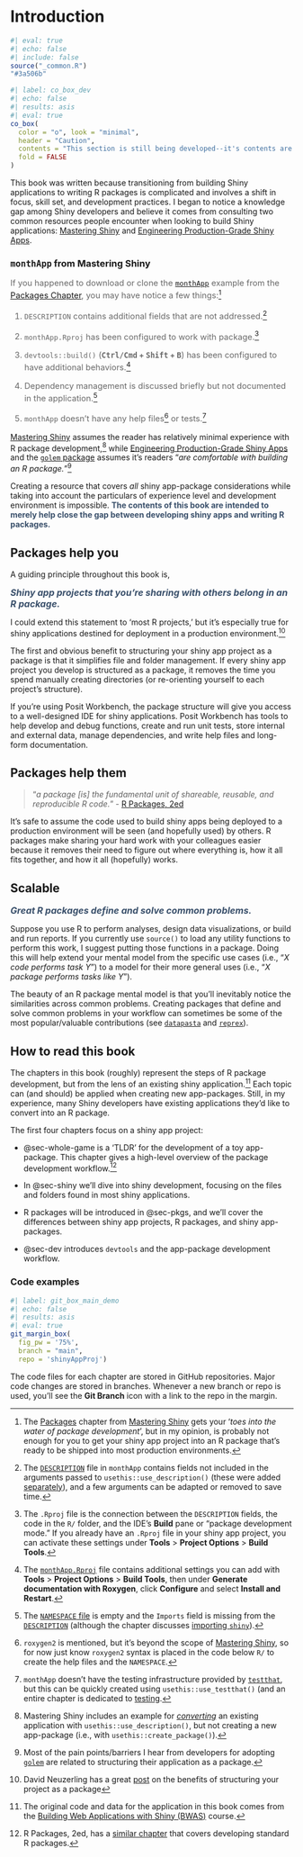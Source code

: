 # Introduction {#sec-intro .unnumbered}

```r
#| eval: true 
#| echo: false 
#| include: false
source("_common.R")
"#3a506b"
```

```r
#| label: co_box_dev
#| echo: false
#| results: asis
#| eval: true
co_box(
  color = "o", look = "minimal",
  header = "Caution",
  contents = "This section is still being developed--it's contents are subject to change.",
  fold = FALSE
)
```

This book was written because transitioning from building Shiny applications to writing R packages is complicated and involves a shift in focus, skill set, and development practices. I began to notice a knowledge gap among Shiny developers and believe it comes from consulting two common resources people encounter when looking to build Shiny applications: [Mastering Shiny](https://mastering-shiny.org/) and [Engineering Production-Grade Shiny Apps](https://engineering-shiny.org/).

:::: {.callout-important collapse="true" appearance='simple'}

### [`monthApp`]{style='font-size: 1.10em;'} from Mastering Shiny

::: {style='font-size: 1.05em; color: #696969;'}

If you happened to download or clone the [`monthApp`](https://github.com/hadley/monthApp) example from the [Packages Chapter](https://mastering-shiny.org/scaling-packaging.html), you may have notice a few things:[^pkgs-0]

1. `DESCRIPTION` contains additional fields that are not addressed.[^pkgs-1] 

2. `monthApp.Rproj` has been configured to work with package.[^pkgs-2a]

3. `devtools::build()` ([<kbd>Ctrl/Cmd</kbd> + <kbd>Shift</kbd> + <kbd>B</kbd>]{style="font-weight: bold; font-size: 0.90em"}) has been configured to have additional behaviors.[^pkgs-2b]

4. Dependency management is discussed briefly but not documented in the application.[^pkgs-3]
  
5. `monthApp` doesn't have any help files[^pkgs-4] or tests.[^pkgs-5] 


[^pkgs-0]: The [Packages](https://mastering-shiny.org/scaling-packaging.html) chapter from [Mastering Shiny](https://mastering-shiny.org/) gets your '*toes into the water of package development*', but in my opinion, is probably not enough for you to get your shiny app project into an R package that's ready to be shipped into most production environments.

[^pkgs-1]: The [`DESCRIPTION`](https://github.com/hadley/monthApp/blob/master/DESCRIPTION) file in `monthApp` contains fields not included in the arguments passed to `usethis::use_description()` (these were added [separately](https://github.com/hadley/monthApp/commit/9899da4c89f4114a0611b415f4a329daeb753069)), and a few arguments can be adapted or removed to save time.

[^pkgs-2a]: The `.Rproj` file is the connection between the `DESCRIPTION` fields, the code in the `R/` folder, and the IDE's **Build** pane or “package development mode.” If you already have an `.Rproj` file in your shiny app project, you can activate these settings under **Tools** > **Project Options** > **Build Tools**. 

[^pkgs-2b]: The [`monthApp.Rproj`](https://github.com/hadley/monthApp/blob/9899da4c89f4114a0611b415f4a329daeb753069/monthApp.Rproj#L22) file contains additional settings you can add with **Tools** > **Project Options** > **Build Tools**, then under **Generate documentation with Roxygen**, click **Configure** and select **Install and Restart**.

[^pkgs-3]: The [`NAMESPACE` file](https://github.com/hadley/monthApp/blob/master/NAMESPACE) is empty and the `Imports` field is missing from the [`DESCRIPTION`](https://github.com/hadley/monthApp/blob/master/DESCRIPTION) (although the chapter discusses [importing `shiny`](https://mastering-shiny.org/scaling-packaging.html#r-cmd-check)).

[^pkgs-4]: `roxygen2` is mentioned, but it's beyond the scope of [Mastering Shiny](https://mastering-shiny.org/), so for now just know `roxygen2` syntax is placed in the code below `R/` to create the help files and the `NAMESPACE`.

[^pkgs-5]: `monthApp` doesn't have the testing infrastructure provided by [`testthat`](https://testthat.r-lib.org/), but this can be quickly created using `usethis::use_testthat()` (and an entire chapter is dedicated to [testing](https://mastering-shiny.org/scaling-testing.html).



::: 

::::

[Mastering Shiny](https://mastering-shiny.org/) assumes the reader has relatively minimal experience with R package development,[^pkgs-6a] while [Engineering Production-Grade Shiny Apps](https://engineering-shiny.org/) and the [`golem` package](https://thinkr-open.github.io/golem/) assumes it's readers "*are comfortable with building an R package.*"[^pkgs-6b]

[^pkgs-6a]: Mastering Shiny includes an example for  *[converting](https://mastering-shiny.org/scaling-packaging.html?#converting-an-existing-app)* an existing application with `usethis::use_description()`, but not creating a new app-package (i.e., with `usethis::create_package()`).

[^pkgs-6b]: Most of the pain points/barriers I hear from developers for adopting [`golem`](https://thinkr-open.github.io/golem/) are related to structuring their application as a package. 

Creating a resource that covers *all* shiny app-package considerations while taking into account the particulars of experience level and development environment is impossible. [The contents of this book are intended to merely help close the gap between developing shiny apps and writing R packages.]{style='font-weight: bold; color: #3a506b;'}

## Packages help you

A guiding principle throughout this book is,

[Shiny app projects that you're sharing with others belong in an R package.]{style='font-size: 1.15em; font-style: italic; font-weight: bold; color: #3a506b;'}

I could extend this statement to ‘most R projects,’ but it's especially true for shiny applications destined for deployment in a production environment.[^intro-r-pkgs] 

[^intro-r-pkgs]: David Neuzerling has a great [post](https://mdneuzerling.com/post/data-science-workflows/) on the benefits of structuring your project as a package 

The first and obvious benefit to structuring your shiny app project as a package is that it simplifies file and folder management. If every shiny app project you develop is structured as a package, it removes the time you spend manually creating directories (or re-orienting yourself to each project's structure). 

If you're using Posit Workbench, the package structure will give you access to a well-designed IDE for shiny applications. Posit Workbench has tools to help develop and debug functions, create and run unit tests, store internal and external data, manage dependencies, and write help files and long-form documentation. 

## Packages help them

> "*a package [is] the fundamental unit of shareable, reusable, and reproducible R code.*" - [R Packages, 2ed](https://r-pkgs.org/)

It's safe to assume the code used to build shiny apps being deployed to a production environment will be seen (and hopefully used) by others. R packages make sharing your hard work with your colleagues easier because it removes their need to figure out where everything is, how it all fits together, and how it all (hopefully) works.

## Scalable 

[Great R packages define and solve common problems.]{style='font-size: 1.15em; font-style: italic; font-weight: bold; color: #3a506b;'} 

Suppose you use R to perform analyses, design data visualizations, or build and run reports. If you currently use `source()` to load any utility functions to perform this work, I suggest putting those functions in a package. Doing this will help extend your mental model from the specific use cases (i.e., "*X code performs task Y*") to a model for their more general uses (i.e., "*X package performs tasks like Y*").

The beauty of an R package mental model is that you’ll inevitably notice the similarities across common problems. Creating packages that define and solve common problems in your workflow can sometimes be some of the most popular/valuable contributions (see [`datapasta`](https://milesmcbain.github.io/datapasta/) and [`reprex`](https://reprex.tidyverse.org/)).


## How to read this book 

The chapters in this book (roughly) represent the steps of R package development, but from the lens of an existing shiny application.[^intro-bwas] Each topic can (and should) be applied when creating new app-packages. Still, in my experience, many Shiny developers have existing applications they'd like to convert into an R package.

The first four chapters focus on a shiny app project:

-   @sec-whole-game is a 'TLDR' for the development of a toy app-package. This chapter gives a high-level overview of the package development workflow.[^r-pkgs-whole-game]

-   In @sec-shiny we'll dive into shiny development, focusing on the files and folders found in most shiny applications.

-   R packages will be introduced in @sec-pkgs, and we'll cover the differences between shiny app projects, R packages, and shiny app-packages. 

-   @sec-dev introduces `devtools` and the app-package development workflow.

[^r-pkgs-whole-game]: R Packages, 2ed, has a [similar chapter](https://r-pkgs.org/whole-game.html) that covers developing standard R packages. 

[^intro-bwas]: The original code and data for the application in this book comes from the [Building Web Applications with Shiny (BWAS)](https://rstudio-education.github.io/shiny-course/) course.

### Code examples

```r
#| label: git_box_main_demo
#| echo: false
#| results: asis
#| eval: true
git_margin_box(
  fig_pw = '75%', 
  branch = "main", 
  repo = 'shinyAppProj')
```


The code files for each chapter are stored in GitHub repositories. Major code changes are stored in branches. Whenever a new branch or repo is used, you'll see the **Git Branch** icon with a link to the repo in the margin.



